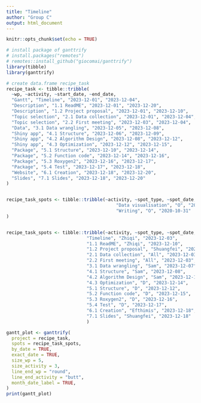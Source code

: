 ```yaml
---
title: "Timeline"
author: "Group C"
output: html_document
---
```


```r
knitr::opts_chunk$set(echo = TRUE)
```

```r
# install package of ganttrify
# install.packages("remotes")
# remotes::install_github("giocomai/ganttrify")
library(tibble)
library(ganttrify)
```


```r
# create data.frame recipe_task
recipe_task <- tibble::tribble(
  ~wp, ~activity, ~start_date, ~end_date,
  "Gantt", "Timeline", "2023-12-01", "2023-12-04",
  "Description", "1.1 ReadME", "2023-12-01", "2023-12-20",
  "Description", "1.2 Project proposal", "2023-12-01", "2023-12-10",
  "Topic selection", "2.1 Data collection", "2023-12-01", "2023-12-04", 
  "Topic selection", "2.2 First meeting", "2023-12-03", "2023-12-04",
  "Data", "3.1 Data wrangling", "2023-12-05", "2023-12-08",
  "Shiny app", "4.1 Structure", "2023-12-06", "2023-12-09",
  "Shiny app", "4.2 Algorithm Design", "2023-12-08", "2023-12-12",
  "Shiny app", "4.3 Optimization", "2023-12-12", "2023-12-15",
  "Package", "5.1 Structure", "2023-12-10", "2023-12-14",
  "Package", "5.2 Function code", "2023-12-14", "2023-12-16",
  "Package", "5.3 Roxygen2", "2023-12-16", "2023-12-17",
  "Package", "5.4 Test", "2023-12-17", "2023-12-18",
  "Website", "6.1 Creation", "2023-12-18", "2023-12-20",
  "Slides", "7.1 Slides", "2023-12-18", "2023-12-20"
)


recipe_task_spots <- tibble::tribble(~activity, ~spot_type, ~spot_date,
                                         "Data visualisation", "O", "2020-10-30",
                                         "Writing", "O", "2020-10-31"
)


recipe_task_spots <- tibble::tribble(~activity, ~spot_type, ~spot_date,
                              "Timeline", "Zhiqi", "2023-12-03",
                              "1.1 ReadME", "Zhiqi", "2023-12-10",
                              "1.2 Project proposal", "Shuangfei", "2023-12-05",
                              "2.1 Data collection", "All", "2023-12-03",
                              "2.2 First meeting", "All", "2023-12-03",
                              "3.1 Data wrangling", "Sam", "2023-12-07",
                              "4.1 Structure", "Sam", "2023-12-08",
                              "4.2 Algorithm Design", "Sam", "2023-12-10",
                              "4.3 Optimization", "D", "2023-12-14",
                              "5.1 Structure", "D", "2023-12-12",
                              "5.2 Function code", "D", "2023-12-15",
                              "5.3 Roxygen2", "D", "2023-12-16",
                              "5.4 Test", "D", "2023-12-17",
                              "6.1 Creation", "Efthimis", "2023-12-18",
                              "7.1 Slides", "Shuangfei", "2023-12-18"
                              )


```


```r
gantt_plot <- ganttrify(
  project = recipe_task,
  spots = recipe_task_spots,
  by_date = TRUE,
  exact_date = TRUE,
  size_wp = 5,
  size_activity = 3,
  line_end_wp = "round",
  line_end_activity = "butt",
  month_date_label = TRUE,
)
print(gantt_plot)
```



